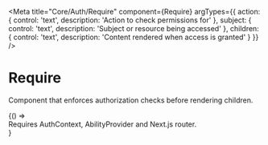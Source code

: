 
<Meta title="Core/Auth/Require" component={Require} argTypes={{
  action: {
    control: 'text',
    description: 'Action to check permissions for'
  },
  subject: {
    control: 'text',
    description: 'Subject or resource being accessed'
  },
  children: {
    control: 'text',
    description: 'Content rendered when access is granted'
  }
}} />

# Require

Component that enforces authorization checks before rendering children.

<Canvas>
  <Story name="Preview">
    {() => <div className="text-sm text-muted-foreground">Requires AuthContext, AbilityProvider and Next.js router.</div>}
  </Story>
</Canvas>

<ArgsTable of={Require} />
